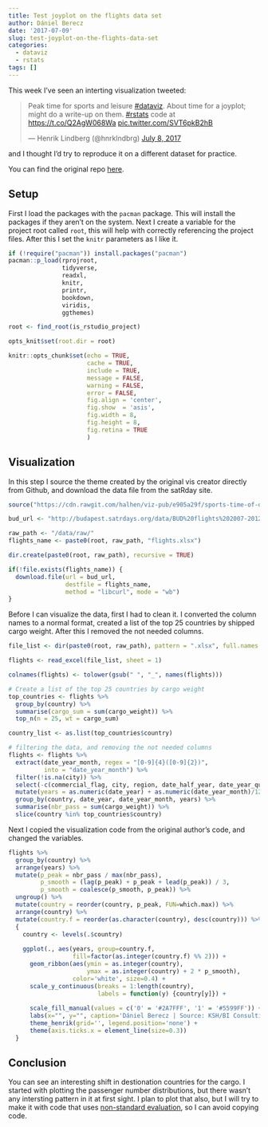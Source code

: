 ```yaml
---
title: Test joyplot on the flights data set
author: Dániel Berecz
date: '2017-07-09'
slug: test-joyplot-on-the-flights-data-set
categories:
  - dataviz
  - rstats
tags: []
---
```


This week I've seen an interting visualization tweeted:

<blockquote class="twitter-tweet" data-lang="en"><p lang="en" dir="ltr">Peak time for sports and leisure <a href="https://twitter.com/hashtag/dataviz?src=hash">#dataviz</a>. About time for a joyplot; might do a write-up on them. <a href="https://twitter.com/hashtag/rstats?src=hash">#rstats</a> code at <a href="https://t.co/Q2AgW068Wa">https://t.co/Q2AgW068Wa</a> <a href="https://t.co/SVT6pkB2hB">pic.twitter.com/SVT6pkB2hB</a></p>&mdash; Henrik Lindberg (@hnrklndbrg) <a href="https://twitter.com/hnrklndbrg/status/883675698300420098">July 8, 2017</a></blockquote> <script async src="//platform.twitter.com/widgets.js" charset="utf-8"></script>

and I thought I'd try to reproduce it on a different dataset for practice.

You can find the original repo [here][original].

## Setup

First I load the packages with the `pacman` package. This will install the
packages if they aren't on the system. Next I create a variable for the project
root called `root`, this will help with correctly referencing the project files.
After this I set the `knitr` parameters as I like it.

```r
if (!require("pacman")) install.packages("pacman")
pacman::p_load(rprojroot,
               tidyverse,
               readxl,
               knitr,
               printr,
               bookdown,
               viridis,
               ggthemes)

root <- find_root(is_rstudio_project)

opts_knit$set(root.dir = root)

knitr::opts_chunk$set(echo = TRUE,
                      cache = TRUE,
                      include = TRUE,
                      message = FALSE,
                      warning = FALSE,
                      error = FALSE,
                      fig.align = 'center',
                      fig.show  = 'asis',
                      fig.width = 8,
                      fig.height = 8,
                      fig.retina = TRUE
                      )
```

## Visualization

In this step I source the theme created by the original vis creator directly
from Github, and download the data file from the satRday site.

```r
source("https://cdn.rawgit.com/halhen/viz-pub/e905a29f/sports-time-of-day/henrik.r")

bud_url <- "http://budapest.satrdays.org/data/BUD%20flights%202007-2012%20v2.xlsx"

raw_path <- "/data/raw/"
flights_name <- paste0(root, raw_path, "flights.xlsx")

dir.create(paste0(root, raw_path), recursive = TRUE)

if(!file.exists(flights_name)) {
  download.file(url = bud_url,
                destfile = flights_name,
                method = "libcurl", mode = "wb")
}
```

Before I can visualize the data, first I had to clean it. I converted the column names to a normal format, created a list of the top 25 countries by shipped cargo weight. After this I removed the not needed columns.

```r
file_list <- dir(paste0(root, raw_path), pattern = ".xlsx", full.names = TRUE)

flights <- read_excel(file_list, sheet = 1)

colnames(flights) <- tolower(gsub(" ", "_", names(flights)))

# Create a list of the top 25 countries by cargo weight
top_countries <- flights %>%
  group_by(country) %>%
  summarise(cargo_sum = sum(cargo_weight)) %>%
  top_n(n = 25, wt = cargo_sum)

country_list <- as.list(top_countries$country)

# filtering the data, and removing the not needed columns
flights <- flights %>%
  extract(date_year_month, regex = "[0-9]{4}([0-9]{2})",
          into = "date_year_month") %>%
  filter(!is.na(city)) %>%
  select(-c(commercial_flag, city, region, date_half_year, date_year_quarter, date)) %>%
  mutate(years = as.numeric(date_year) + as.numeric(date_year_month)/12) %>%
  group_by(country, date_year, date_year_month, years) %>%
  summarise(nbr_pass = sum(cargo_weight)) %>%
  slice(country %in% top_countries$country)
```

Next I copied the visualization code from the original author's code, and changed the variables.
```r
flights %>%
  group_by(country) %>%
  arrange(years) %>%
  mutate(p_peak = nbr_pass / max(nbr_pass),
         p_smooth = (lag(p_peak) + p_peak + lead(p_peak)) / 3,
         p_smooth = coalesce(p_smooth, p_peak)) %>%
  ungroup() %>%
  mutate(country = reorder(country, p_peak, FUN=which.max)) %>%
  arrange(country) %>%
  mutate(country.f = reorder(as.character(country), desc(country))) %>%
  {
    country <- levels(.$country)
    
    ggplot(., aes(years, group=country.f,
                  fill=factor(as.integer(country.f) %% 2))) +
      geom_ribbon(aes(ymin = as.integer(country),
                      ymax = as.integer(country) + 2 * p_smooth),
                  color='white', size=0.4) +
      scale_y_continuous(breaks = 1:length(country),
                         labels = function(y) {country[y]}) +
      
      scale_fill_manual(values = c('0' = '#2A7FFF', '1' = '#5599FF')) +
      labs(x="", y="", caption='Dániel Berecz | Source: KSH/BI Consulting') +
      theme_henrik(grid='', legend.position='none') +
      theme(axis.ticks.x = element_line(size=0.3))
  }
```

## Conclusion

You can see an interesting shift in destionation countries for the cargo.
I started with plotting the passenger number distributions, but there wasn't any
intersting pattern in it at first sight. I plan to plot that also, but I will try to make it with code that uses [non-standard evaluation][nse], so I can avoid copying code.

[original]: https://github.com/halhen/viz-pub/tree/master/sports-time-of-day
[nse]: http://www.win-vector.com/blog/2017/06/non-standard-evaluation-and-function-composition-in-r/